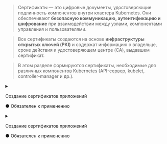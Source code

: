 

> Сертификаты — это цифровые документы, удостоверяющие подлинность компонентов внутри кластера Kubernetes. Они обеспечивают **безопасную коммуникацию, аутентификацию и шифрование** при взаимодействии между узлами, компонентами управления и пользователями.

> Все сертификаты создаются на основе **инфраструктуры открытых ключей (PKI)** и содержат информацию о владельце, сроке действия и удостоверяющем центре (CA), выдавшем сертификат.

> В этом разделе формируются сертификаты, необходимые для различных компонентов Kubernetes (API-сервер, kubelet, controller-manager и др.).


<Tabs groupId="phase">
  <TabItem value="init" label="Init">
    <details>
      <summary>
        <div style={{ display: 'flex', justifyContent: 'space-between', flexWrap: 'wrap' }}>
          <p style={{ marginBottom: 0 }}>Создание сертификатов приложений</p>
          <p className="obligatory-note-orange">● Обязателен к применению</p>
        </div>
      </summary>
      <AllCertificatesAppsInitComponent />
    </details>
  </TabItem>

  <TabItem value="join" label="Join">
    <details>
      <summary>
        <div style={{ display: 'flex', justifyContent: 'space-between', flexWrap: 'wrap' }}>
          <p style={{ marginBottom: 0 }}>Создание сертификатов приложений</p>
          <p className="obligatory-note-orange">● Обязателен к применению</p>
        </div>
      </summary>
      <AllCertificatesAppsJoinComponent />
    </details>
  </TabItem>
</Tabs>
